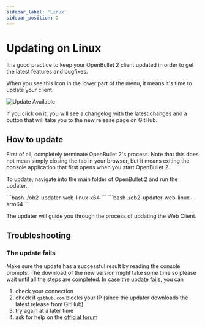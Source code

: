 ```yaml
---
sidebar_label: 'Linux'
sidebar_position: 2
---
```



# Updating on Linux
It is good practice to keep your OpenBullet 2 client updated in order to get the latest features and bugfixes.

When you see this icon in the lower part of the menu, it means it's time to update your client.

![Update Available](/img/updating/web-client/notification.png)

If you click on it, you will see a changelog with the latest changes and a button that will take you to the new release page on GitHub.

## How to update
First of all, completely terminate OpenBullet 2's process. Note that this does not mean simply closing the tab in your browser, but it means exiting the console application that first opens when you start OpenBullet 2.

To update, navigate into the main folder of OpenBullet 2 and run the updater.

<Tabs>
    <TabItem value="x64" label="x64" default>
        ```bash
        ./ob2-updater-web-linux-x64
        ```
    </TabItem>
    <TabItem value="arm64" label="arm64">
        ```bash
        ./ob2-updater-web-linux-arm64
        ```
    </TabItem>
</Tabs>

The updater will guide you through the process of updating the Web Client.

## Troubleshooting
### The update fails
Make sure the update has a successful result by reading the console prompts. The download of the new version might take some time so please wait until all the steps are completed. In case the update fails, you can
1. check your connection
2. check if `github.com` blocks your IP (since the updater downloads the latest release from GitHub)
3. try again at a later time
4. ask for help on the [official forum](https://discourse.openbullet.dev)
